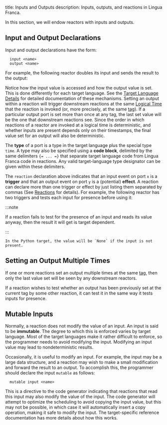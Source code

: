 title: Inputs and Outputs
description: Inputs, outputs, and reactions in Lingua Franca.

In this section, we will endow reactors with inputs and outputs.

## Input and Output Declarations

Input and output declarations have the form:



  ```lf
    input <name>
    output <name>
  ```

  
For example, the following reactor doubles its input and sends the result to the output:



Notice how the input value is accessed and how the output value is set. This is done differently for each target language. See the [Target Language Details](../reference/target-language-details.mdx) for detailed documentation of these mechanisms.
Setting an output within a reaction will trigger downstream reactions at the same [Logical Time](<../writing-reactors/time-and-timers.mdx#logical-time>) that the reaction is invoked (or, more precisely, at the same [tag](<../writing-reactors/superdense-time.mdx#tag-vs-time>)). If a particular output port is set more than once at any tag, the last set value will be the one that downstream reactions see. Since the order in which reactions of a reactor are invoked at a logical time is deterministic, and whether inputs are present depends only on their timestamps, the final value set for an output will also be deterministic.


The **type** of a port is a type in the target language plus the special type `time`. A type may also be specified using a **code block**, delimited by the same delimiters `{= ... =}` that separate target language code from Lingua Franca code in reactions. Any valid target-language type designator can be given within these delimiters.


The `reaction` declaration above indicates that an input event on port `x` is a **trigger** and that an output event on port `y` is a (potential) **effect**. A reaction can declare more than one trigger or effect by just listing them separated by commas (See [Reactions](../writing-reactors/reactions.mdx) for details). For example, the following reactor has two triggers and tests each input for presence before using it:



:::note

If a reaction fails to test for the presence of an input and reads its value anyway, then the result it will get is target dependent.

:::


    In the Python target, the value will be `None` if the input is not present.
  
## Setting an Output Multiple Times

If one or more reactions set an output multiple times at the same [tag](<../writing-reactors/superdense-time.mdx#tag-vs-time>), then only the last value set will be seen by any downstream reactors.

If a reaction wishes to test whether an output has been previously set at the current tag by some other reaction, it can test it in the same way it tests inputs for presence.

## Mutable Inputs

Normally, a reaction does not modify the value of an input. An input is said to be **immutable**. The degree to which this is enforced varies by target language. Most of the target languages make it rather difficult to enforce, so the programmer needs to avoid modifying the input. Modifying an input value may lead to nondeterministic results.

Occasionally, it is useful to modify an input. For example, the input may be a large data structure, and a reaction may wish to make a small modification and forward the result to an output. To accomplish this, the programmer should declare the input `mutable` as follows:



```lf
  mutable input <name>
```

  
This is a directive to the code generator indicating that reactions that read this input may also modify the value of the input. The code generator will attempt to optimize the scheduling to avoid copying the input value, but this may not be possible, in which case it will automatically insert a copy operation, making it safe to modify the input. The target-specific reference documentation has more details about how this works.

